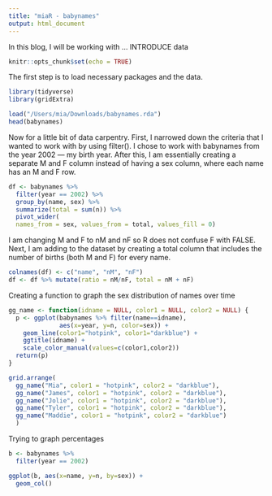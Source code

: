 ```yaml
---
title: "miaR - babynames"
output: html_document
---
```

In this blog, I will be working with ... INTRODUCE data

```r
knitr::opts_chunk$set(echo = TRUE)
```

The first step is to load necessary packages and the data.

```r
library(tidyverse)
library(gridExtra)

load("/Users/mia/Downloads/babynames.rda")
head(babynames)
```

Now for a little bit of data carpentry. 
First, I narrowed down the criteria that I wanted to work with by using filter(). I chose to work with babynames from the year 2002 — my birth year. 
After this, I am essentially creating a separate M and F column instead of having a sex column, where each name has an M and F row.

```r
df <- babynames %>% 
  filter(year == 2002) %>%
  group_by(name, sex) %>%
  summarize(total = sum(n)) %>%
  pivot_wider(
  names_from = sex, values_from = total, values_fill = 0)
```

I am changing M and F to nM and nF so R does not confuse F with FALSE.
Next, I am adding to the dataset by creating a total column that includes the number of births (both M and F) for every name.

```r
colnames(df) <- c("name", "nM", "nF")
df <- df %>% mutate(ratio = nM/nF, total = nM + nF)
```

Creating a function to graph the sex distribution of names over time

```r
gg_name <- function(idname = NULL, color1 = NULL, color2 = NULL) {
  p <- ggplot(babynames %>% filter(name==idname),
              aes(x=year, y=n, color=sex)) +
    geom_line(color1="hotpink", color1="darkblue") +
    ggtitle(idname) +
    scale_color_manual(values=c(color1,color2))
  return(p)
}

grid.arrange(
  gg_name("Mia", color1 = "hotpink", color2 = "darkblue"),
  gg_name("James", color1 = "hotpink", color2 = "darkblue"),
  gg_name("Jolie", color1 = "hotpink", color2 = "darkblue"),
  gg_name("Tyler", color1 = "hotpink", color2 = "darkblue"),
  gg_name("Maddie", color1 = "hotpink", color2 = "darkblue")
  )
```

Trying to graph percentages

```r
b <- babynames %>%
  filter(year == 2002)

ggplot(b, aes(x=name, y=n, by=sex)) +
  geom_col()
```







